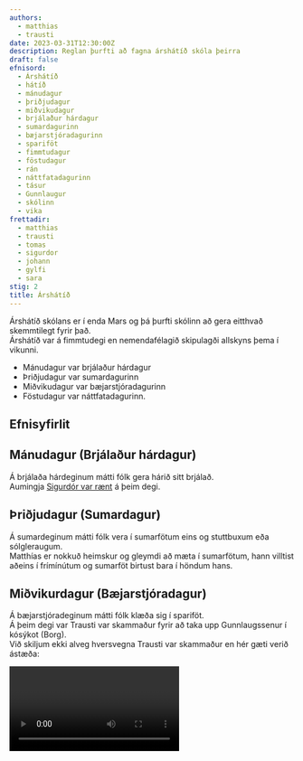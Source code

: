 ```yaml
---
authors:
  - matthias
  - trausti
date: 2023-03-31T12:30:00Z
description: Reglan þurfti að fagna árshátíð skóla þeirra
draft: false
efnisord:
  - Árshátíð
  - hátíð
  - mánudagur
  - þriðjudagur
  - miðvikudagur
  - brjálaður hárdagur
  - sumardagurinn
  - bæjarstjóradagurinn
  - spariföt
  - fimmtudagur
  - föstudagur
  - rán
  - náttfatadagurinn
  - tásur
  - Gunnlaugur
  - skólinn
  - vika
frettadir:
  - matthias
  - trausti
  - tomas
  - sigurdor
  - johann
  - gylfi
  - sara
stig: 2
title: Árshátíð
---
```


Árshátíð skólans er í enda Mars og þá þurfti skólinn að gera eitthvað skemmtilegt fyrir það. \
Árshátíð var á fimmtudegi en nemendafélagið skipulagði allskyns þema í vikunni.

- Mánudagur var brjálaður hárdagur
- Þriðjudagur var sumardagurinn
- Miðvikudagur var bæjarstjóradagurinn
- Föstudagur var náttfatadagurinn.

## Efnisyfirlit

## Mánudagur (Brjálaður hárdagur)

Á brjálaða hárdeginum mátti fólk gera hárið sitt brjálað.\
Aumingja [Sigurdór var rænt](arshatid-video) á þeim degi.

## Þriðjudagur (Sumardagur)

Á sumardeginum mátti fólk vera í sumarfötum eins og stuttbuxum eða sólgleraugum.\
Matthías er nokkuð heimskur og gleymdi að mæta í sumarfötum,
hann villtist aðeins í frímínútum og sumarföt birtust bara í höndum hans.

## Miðvikurdagur (Bæjarstjóradagur)

Á bæjarstjóradeginum mátti fólk klæða sig í spariföt.\
Á þeim degi var Trausti var skammaður fyrir að taka upp Gunnlaugssenur í kósýkot (Borg).\
Við skiljum ekki alveg hversvegna Trausti var skammaður en hér gæti verið ástæða:

<Video id="-3sW8I-b3yk" />

Bergfinnssenur kvikmyndarinar voru teknar upp á þessum degi.\
Þær senur þar sem Hrafn var í borg voru einnig teknar upp á þessum degi.

## Fimmtudagur (Árshátíðardagur)

Á árshátíðadeginum sjálfum átti fólk að klæða sig sem dauðar frægar manneskjur.

- Matthías var socrates
- Tómas var charlie chaplin
- Sigurdór var Steve Jobs
- Gylfi var Pablo Escobar
- Trausti var Trausti með hatt
- Jóhann var Jóhann með hatt

![Fallegir drengir](/static/images/faerslur/annad/drengirnir.jpg)

Trausti og Sigurdór gerðu Tetris og Geoguessr tournament.
Keppni þeirra var mikið lengri en Matthías leyfði og hann var gersamlega brjálaður í drengina. \
Trausti var rændur í einu vídeó en það kom aldrei fram á árshátíðinni, það er farið nánar í það [hér](/verkefni/heimsækja-folk) \
Jana og Matthías voru með tvær keppnir, eina blöðru glasa keppni og eina leikara keppni. \
Gylfi og Tómasar voru í miklum kokkaragír og elduðu mat fyrir alla.

![Kokkarinn](/static/images/faerslur/annad/kokkarinn.jpg)

## Föstudagur (Náttfatadagur)

Á náttfatadeginum mátti fólk koma klætt í náttfötum.\
Á þessum degi tókum við upp senu Ólafs konungs fyrir [Gunnlaugs sögu](/verkefni/gunnlaugs-saga). \
Í þeirri senu lék Sara Ólaf og var í náttslopp afa Matthíasar, einnig var Gunnlaugur á hundunum.\
Gunnlaugssena Ólafs tók mikið lengri tíma en hún átti að taka og mun Sara aldrei fyrirgefa okkur fyrir það.
